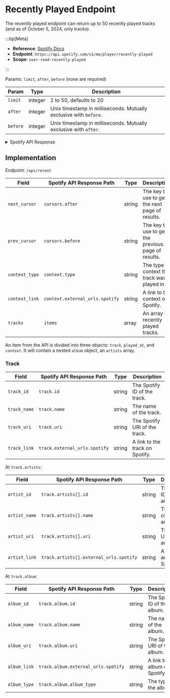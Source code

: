 # Recently Played Endpoint

The recently played endpoint can return up to 50 recently played tracks (and
as of October 5, 2024, only tracks).

:::tip[Meta]

- **Reference**: [Spotify Docs](https://developer.spotify.com/documentation/web-api/reference/get-recently-played)
- **Endpoint**: `https://api.spotify.com/v1/me/player/recently-played`
- **Scope**: `user-read-recently-played`

:::

Params: `limit`, `after`, `before` (none are required)

| Param | Type | Description |
| --- | --- | --- |
| `limit` | integer | 1 to 50, defaults to 20 |
| `after` | integer | Unix timestamp in milliseconds. Mutually exclusive with `before`. |
| `before` | integer | Unix timestamp in milliseconds. Mutually exclusive with `after`. |


<details>
  <summary>Spotify API Response</summary>
  ```json
  {
    "href": "string",
    "limit": 0,
    "next": "string",
    "cursors": {
      "after": "string",
      "before": "string"
    },
    "total": 0,
    "items": [
      {
        "track": {
          "album": {
            "album_type": "compilation",
            "total_tracks": 9,
            "available_markets": [
              "CA",
              "BR",
              "IT"
            ],
            "external_urls": {
              "spotify": "string"
            },
            "href": "string",
            "id": "2up3OPMp9Tb4dAKM2erWXQ",
            "images": [
              {
                "url": "https://i.scdn.co/image/ab67616d00001e02ff9ca10b55ce82ae553c8228",
                "height": 300,
                "width": 300
              }
            ],
            "name": "string",
            "release_date": "1981-12",
            "release_date_precision": "year",
            "restrictions": {
              "reason": "market"
            },
            "type": "album",
            "uri": "spotify:album:2up3OPMp9Tb4dAKM2erWXQ",
            "artists": [
              {
                "external_urls": {
                  "spotify": "string"
                },
                "href": "string",
                "id": "string",
                "name": "string",
                "type": "artist",
                "uri": "string"
              }
            ]
          },
          "artists": [
            {
              "external_urls": {
                "spotify": "string"
              },
              "href": "string",
              "id": "string",
              "name": "string",
              "type": "artist",
              "uri": "string"
            }
          ],
          "available_markets": [
            "string"
          ],
          "disc_number": 0,
          "duration_ms": 0,
          "explicit": false,
          "external_ids": {
            "isrc": "string",
            "ean": "string",
            "upc": "string"
          },
          "external_urls": {
            "spotify": "string"
          },
          "href": "string",
          "id": "string",
          "is_playable": false,
          "linked_from": {},
          "restrictions": {
            "reason": "string"
          },
          "name": "string",
          "popularity": 0,
          "preview_url": "string",
          "track_number": 0,
          "type": "track",
          "uri": "string",
          "is_local": false
        },
        "played_at": "string",
        "context": {
          "type": "string",
          "href": "string",
          "external_urls": {
            "spotify": "string"
          },
          "uri": "string"
        }
      }
    ]
  }
  ```
</details>

## Implementation

Endpoint: `/api/recent`

| Field | Spotify API Response Path | Type | Description |
| --- | --- | --- | --- |
| `next_cursor` | `cursors.after`  | string | The key to use to get the next page of results. |
| `prev_cursor` | `cursors.before` | string | The key to use to get the previous page of results. |
| `context_type` | `context.type` | string | The type of context the track was played in. |
| `context_link` | `context.external_urls.spotify` | string | A link to the context on Spotify. |
| `tracks` | `items` | array | An array of recently played tracks. |

An item from the API is divided into three objects: `track`, `played_at`, and
`context`. It will contain a nested `album` object, an `artists` array.

### Track

| Field | Spotify API Response Path | Type | Description |
| --- | --- | --- | --- |
| `track_id` | `track.id` | string | The Spotify ID of the track. |
| `track_name` | `track.name` | string | The name of the track. |
| `track_uri` | `track.uri` | string | The Spotify URI of the track. |
| `track_link` | `track.external_urls.spotify` | string | A link to the track on Spotify. |

At `track.artists`:

| Field | Spotify API Response Path | Type | Description |
| --- | --- | --- | --- |
| `artist_id` | `track.artists[].id` | string | The Spotify ID of the artist. |
| `artist_name` | `track.artists[].name` | string | The name of the artist. |
| `artist_uri` | `track.artists[].uri` | string | The Spotify URI of the artist. |
| `artist_link` | `track.artists[].external_urls.spotify` | string | A link to the artist on Spotify. |

At `track.album`:

| Field | Spotify API Response Path | Type | Description |
| --- | --- | --- | --- |
| `album_id` | `track.album.id` | string | The Spotify ID of the album. |
| `album_name` | `track.album.name` | string | The name of the album. |
| `album_uri` | `track.album.uri` | string | The Spotify URI of the album. |
| `album_link` | `track.album.external_urls.spotify` | string | A link to the album on Spotify. |
| `album_type` | `track.album.album_type` | string | The type of the album. |
